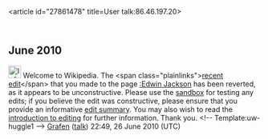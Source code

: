 <article id="27861478" title=User talk:86.46.197.20>
	<talkpage id="27861478" title="User talk:86.46.197.20">

== June 2010 ==

[[Image:Information.png|25px]] Welcome to Wikipedia. The &lt;span class=&quot;plainlinks&quot;&gt;[http://en.wikipedia.org/wiki/Edwin_Jackson?diff=370318655 recent edit]&lt;/span&gt; that you made to the page [[:Edwin Jackson]] has been reverted, as it appears to be unconstructive. Please use the [[Wikipedia:Sandbox|sandbox]] for testing any edits; if you believe the edit was constructive, please ensure that you provide an informative [[Help:Edit summary|edit summary]]. You may also wish to read the [[Wikipedia:Introduction|introduction to editing]] for further information. Thank you. &lt;!-- Template:uw-huggle1 --&gt; [[User:Grafen|Grafen]] ([[User talk:Grafen|talk]]) 22:49, 26 June 2010 (UTC)
	</talkpage>
</article>